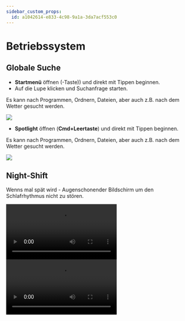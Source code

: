 ```yaml
---
sidebar_custom_props:
  id: a1042614-e833-4c98-9a1a-3da7acf553c0
---
```


# Betriebssystem

## Globale Suche

<OsTabs>
  <TabItem value="win10">

- **Startmenü** öffnen (<FontAwesomeIcon icon={faWindows} />-Taste)) und direkt mit Tippen beginnen.
- Auf die Lupe klicken und Suchanfrage starten.

Es kann nach Programmen, Ordnern, Dateien, aber auch z.B. nach dem Wetter gesucht werden.

![](/img/byod-basics/win/global_search.png)

</TabItem>
<TabItem value="mac">


- **Spotlight** öffnen (**Cmd+Leertaste**) und direkt mit Tippen beginnen.

Es kann nach Programmen, Ordnern, Dateien, aber auch z.B. nach dem Wetter gesucht werden.

![](/img/byod-basics/osx/global_search.png)
</TabItem>
</OsTabs>

## Night-Shift

Wenns mal spät wird - Augenschonender Bildschirm um den Schlafrhythmus nicht zu stören.

<OsTabs>
  <TabItem value="win10">
    <Video src={useBaseUrl('/img/byod-basics/win/nightshift.mp4')} />
  </TabItem>
  <TabItem value="mac">
    <Video src={useBaseUrl('/img/byod-basics/osx/nightshift.mp4')} />
  </TabItem>
</OsTabs>
